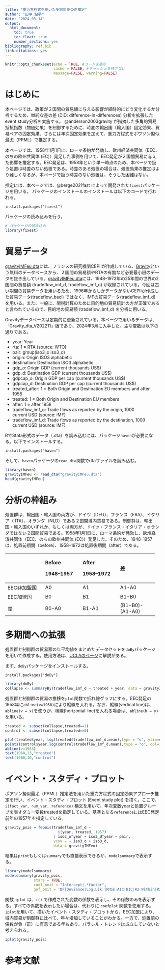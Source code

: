 ```yaml
---
title: "重力方程式を用いた多期間差の差推定"
author: "田中 鮎夢"
date: "2024-03-14"
output:
  html_document:
    toc: true
    toc_float: true
    number_sections: yes
bibliography: ref.bib
link-citations: yes
---
```


```r
knitr::opts_chunk$set(echo = TRUE, #コードを表示
                      cache = FALSE, #キャッシュを残さない
                      message=FALSE, warning=FALSE)

```

# はじめに

本ページでは、政策が２国間の貿易額に与える影響が経時的にどう変化するか分析するため、単純な差の差 (DiD: difference-in-differences) 分析を拡張したevent study分析を実施する。 @anderson2003gravity が指摘した多角的貿易抵抗指数（物価効果）を制御するために、時変の輸出国（輸入国）固定効果、貿易ペアの固定効果、さらには年次固定効果を加えて、重力方程式をポワソン擬似最尤（PPML）で推定する。

本ページでは、1958年1月1日に、ローマ条約が発効し、欧州経済共同体（EEC、のちの欧州共同体 (EC)）発足した事例を用いて、EEC発足が２国間貿易に与えた影響を推定する。EEC発足は、1958年という単一時点のため、本ページで扱う処置は時差のない処置である。時差のある処置の場合は、処置効果の推定はより難しくなるが、本ページで扱う時差のない処置は、そうした困難はない。

推定には、本ページでは、@berge2021fast によって開発された`fixest`パッケージを用いる。 パッケージのインストールのインストールは以下のコードで行われる。

```         
install.packages("fixest")
```

パッケージの読み込みを行う。

```r
# パッケージの読み込み
library(fixest)
```

# 貿易データ

[gravityIMFeu.dta](https://ayumu-tanaka.github.io/teaching/gravityIMFeu.dta)には、フランスの研究機関CEPIIが作成している、[Gravity](http://www.cepii.fr/CEPII/en/bdd_modele/bdd_modele_item.asp?id=8)という無料のデータベースから、２国間の貿易額やRTAの有無など必要最小限のデータを抜き出している。[gravityIMFeu.dta](https://ayumu-tanaka.github.io/teaching/gravityIMFeu.dta)には、1948--1972年の25年間の世界の2国間の貿易額 (tradeflow_imf_d, tradeflow_imf_o) が収録されている。今回は古い期間の貿易データを用いるため、1996年からしかデータがないCEPIIが作成した貿易データ(tradeflow_baci) ではなく、IMFの貿易データ(tradeflow_imf_d) を用いる。また、一般に、関税計算のために目的地の貿易統計の方が正確であると言われているので、目的地の貿易額 (tradeflow_imf_d) を分析に用いる。

Gravityデータベースは定期的に更新されている。本ページで用いるデータは、「Gravity_dta_V202211」版であり、2024年3月に入手した。主な変数は以下の通りである。

-   year: Year
-   rta: 1 = RTA (source: WTO)
-   pair: group(iso3_o iso3_d)
-   origin: Origin ISO3 alphabetic
-   destination: Destination ISO3 alphabetic
-   gdp_o: Origin GDP (current thousands US\$)
-   gdp_d: Destination GDP (current thousands US\$)
-   gdpcap_o: Origin GDP per cap (current thousands US\$)
-   gdpcap_d: Destination GDP per cap (current thousands US\$)
-   treated_after: 1 = Both Origin and Destination EU members and after 1958
-   treated: 1 = Both Origin and Destination EU members
-   after: 1 = after 1958
-   tradeflow_imf_o: Trade flows as reported by the origin, 1000\
    current USD (source: IMF)\
-   tradeflow_imf_d: Trade flows as reported by the destination, 1000 current USD (source: IMF)

RでStata形式のデータ（.dta）を読み込むには、パッケージ`haven`が必要になる。以下でインストールする。

```         
install.packages("haven")
```

そして、`haven`パッケージの`read_dta`関数でdtaファイルを読み込む。

```r
library(haven)
gravityIMFeu <- read_dta("gravityIMFeu.dta")
head(gravityIMFeu)
```

# 分析の枠組み

処置群は、輸出国・輸入国の両方が、ドイツ（DEU）、フランス（FRA）、イタリア（ ITA）、オランダ（NLD）である２国間域内貿易である。制御群は、輸出国・輸入国のいずれか、もしくは両方が、ドイツ・フランス・イタリア・オランダではない２国間貿易である。1958年1月1日に、ローマ条約が発効し、欧州経済共同体（EEC、のちの欧州共同体 (EC)）発足した。そのため、1948--1957は、処置前期間（before）、1958--1972は処置後期間（after）である。

+-----------------+-----------------+-----------------+-----------------+
|                 | Before          | After           | 差              |
|                 |                 |                 |                 |
|                 | 1948--1957      | 1958--1972      |                 |
+:================+:================+:================+:================+
| EEC非加盟国     | A0              | A1              | A1-A0           |
+-----------------+-----------------+-----------------+-----------------+
| EEC加盟国       | B0              | B1              | B1-B0           |
+-----------------+-----------------+-----------------+-----------------+
| 差              | B0-A0           | B1-A1           | (B1-B0)-(A1-A0) |
+-----------------+-----------------+-----------------+-----------------+


# 多期間への拡張

処置群と制御群の貿易額の年平均値をまとめたデータセットを`doBy`パッケージを用いて作成する。使用方法は、[UCLAのページ](https://stats.oarc.ucla.edu/r/faq/how-can-i-collapse-my-data-in-r/)に解説がある。

まず、`doBy`パッケージをインストールする。
```
install.packages("doBy")

```


```r
library(doBy)
collapse <- summaryBy(tradeflow_imf_d ~ treated + year, data = gravityIMFeu)

```


処置群と制御群の貿易の推移を`plot`関数で折れ線グラフにする。EEC発足の1958年に`abline(v=1958)`により縦線を入れる。なお、縦線(vertical line)は、`abline(v = x)`を使うが、横線(horizontal line)を入れる場合は、`abline(h = y)`を用いる。

```r

treated <- subset(collapse,treated==1)
control <- subset(collapse,treated==0)

plot(treated$year, log(treated$tradeflow_imf_d.mean),type = "o", ylim=c(8,15), col=4, xlab = "period", ylab="Trade values")
points(control$year,log(control$tradeflow_imf_d.mean),type = "o", col=1)
abline(v=1958)
text(1960,13,"treated")
text(1960,10,"control")

```

# イベント・スタディ・プロット

ポアソン擬似最尤（PPML）推定法を用いた重力方程式の固定効果アプローチ推定を行い、イベント・スタディ・プロット (Event study plot) を描く。ここで、`i(fact_var, num_var, reference)` 構文を用いて、年次変数yearと処置グループを表すダミー変数treatedを指定している。基準となる`reference`にはEEC発足前年の1957年を指定している。

```r
gravity_pois = fepois(tradeflow_imf_d ~  
                        i(year, treated, 1957) 
                      | iso3_o^year + iso3_d^year + pair, 
                      vcov = ~ iso3_o + iso3_d,
                      data = gravityIMFeu)
```

結果は`print`もしくは`summary`でも直接表示できるが、`modelsummary`で表示する。

```r
library(modelsummary)
modelsummary(gravity_pois,
             stars = TRUE,
             coef_omit = "Intercept|.*factor",
             gof_omit = 'DF|Deviance|Log.Lik.|RMSE|AIC|BIC|R2 Within|R2 Within Adj.	')
```

関数 `iplot` は、`i()` で作成された変数の係数を表示し、その係数のみを表示する。すべての係数を表示したい場合は、代わりに `coefplot` 関数を使用する。`iplot`を用いて、描いたイベント・スタディ・プロットから、EEC加盟により、域内貿易が制御群に比べて、年々増加していることがわかる。一方で、処置前の係数が負（正）に有意である年もあり、パラレル・トレンドは成立していないと考えられる。

```r
iplot(gravity_pois)
```

# 参考文献





